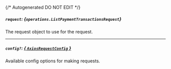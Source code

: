 {/* Autogenerated DO NOT EDIT  */}

##### `request`: *{`operations.ListPaymentTransactionsRequest`}*
The request object to use for the request.
<Collapsible>
    <ListPaymentTransactionsRequest/>
</Collapsible>

---
##### `config?`: [*{ `AxiosRequestConfig` }*](https://axios-http.com/docs/req_config)
Available config options for making requests.


